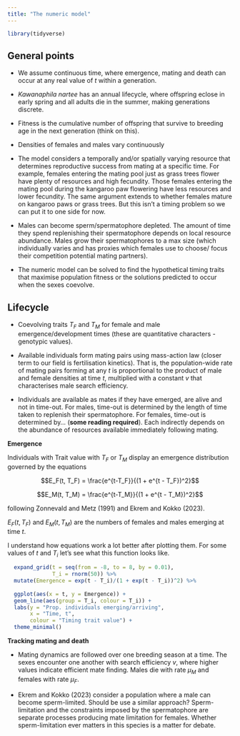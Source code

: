 ```yaml
---
title: "The numeric model"
---
```


```r
library(tidyverse)
```


## General points

- We assume continuous time, where emergence, mating and death can occur at any real value of _t_ within a generation. 

- _Kawanaphila nartee_ has an annual lifecycle, where offspring eclose in early spring and all adults die in the summer, making generations discrete. 

- Fitness is the cumulative number of offspring that survive to breeding age in the next generation (think on this).

- Densities of females and males vary continuously

- The model considers a temporally and/or spatially varying resource that determines reproductive success from mating at a specific time. For example, females entering the mating pool just as grass trees flower have plenty of resources and high fecundity. Those females entering the mating pool during the kangaroo paw flowering have less resources and lower fecundity. The same argument extends to whether females mature on kangaroo paws or grass trees. But this isn't a timing problem so we can put it to one side for now.  

- Males can become sperm/spermatophore depleted. The amount of time they spend replenishing their spermatophore depends on local resource abundance. Males grow their spermatophores to a max size (which individually varies and has proxies which females use to choose/ focus their competition potential mating partners).

- The numeric model can be solved to find the hypothetical timing traits that maximise population fitness or the solutions predicted to occur when the sexes coevolve. 

## Lifecycle

- Coevolving traits $T_F$ and $T_M$ for female and male emergence/development times (these are quantitative characters - genotypic values).

- Available individuals form mating pairs using mass-action law (closer term to our field is fertilisation kinetics). That is, the population-wide rate of mating pairs forming at any _t_ is proportional to the product of male and female densities at time _t_, multiplied with a constant _v_ that characterises male search efficiency.

- Individuals are available as mates if they have emerged, are alive and not in time-out. For males, time-out is determined by the length of time taken to replenish their spermatophore. For females, time-out is determined by... (**some reading required**). Each indirectly depends on the abundance of resources available immediately following mating. 

**Emergence**

Individuals with Trait value with $T_F$ or $T_M$ display an emergence distribution governed by the equations

$$E_F(t, T_F) = \frac{e^{t-T_F}}{(1 + e^{t - T_F})^2}$$

$$E_M(t, T_M) = \frac{e^{t-T_M}}{(1 + e^{t - T_M})^2}$$

following Zonnevald and Metz (1991) and Ekrem and Kokko (2023).

$E_F(t, T_F)$ and $E_M(t, T_M)$ are the numbers of females and males emerging at time _t_. 

I understand how equations work a lot better after plotting them. For some values of _t_ and $T_i$ let's see what this function looks like.

```r
  expand_grid(t = seq(from = -8, to = 8, by = 0.01),
              T_i = rnorm(50)) %>% 
  mutate(Emergence = exp(t - T_i)/(1 + exp(t - T_i))^2) %>% 
  
  ggplot(aes(x = t, y = Emergence)) +
  geom_line(aes(group = T_i, colour = T_i)) +
  labs(y = "Prop. individuals emerging/arriving",
       x = "Time, t",
       colour = "Timing trait value") +
  theme_minimal()
```


**Tracking mating and death**

- Mating dynamics are followed over one breeding season at a time. The sexes encounter one another with search efficiency $v$, where higher values indicate efficient mate finding. Males die with rate $\mu_M$ and females with rate $\mu_F$.

- Ekrem and Kokko (2023) consider a population where a male can become sperm-limited. Should be use a similar approach? Sperm-limitation and the constraints imposed by the spermatophore are separate processes producing mate limitation for females. Whether sperm-limitation ever matters in this species is a matter for debate.  


